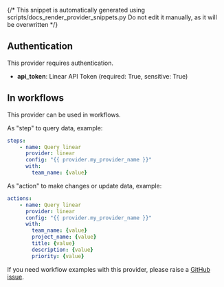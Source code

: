 {/* This snippet is automatically generated using scripts/docs_render_provider_snippets.py 
Do not edit it manually, as it will be overwritten */}

## Authentication
This provider requires authentication.
- **api_token**: Linear API Token (required: True, sensitive: True)


## In workflows

This provider can be used in workflows.


As "step" to query data, example:
```yaml
steps:
    - name: Query linear
      provider: linear
      config: "{{ provider.my_provider_name }}"
      with:
        team_name: {value}  
```


As "action" to make changes or update data, example:
```yaml
actions:
    - name: Query linear
      provider: linear
      config: "{{ provider.my_provider_name }}"
      with:
        team_name: {value}  
        project_name: {value}  
        title: {value}  
        description: {value}  
        priority: {value}  
```




If you need workflow examples with this provider, please raise a [GitHub issue](https://github.com/keephq/keep/issues).
